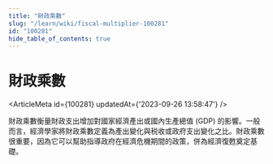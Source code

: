 ```yaml
---
title: "財政乘數"
slug: "/learn/wiki/fiscal-multiplier-100281"
id: "100281"
hide_table_of_contents: true
---
```



# 財政乘數

<ArticleMeta id={100281} updatedAt={'2023-09-26 13:58:47'} />
<div className='border-solid border-b border-t-0 my-4 border-[var(--ifm-color-gray-300)]' />

財政乘數衡量財政支出增加對國家經濟產出或國內生產總值 (GDP) 的影響。一般而言，經濟學家將財政乘數定義為產出變化與税收或政府支出變化之比。財政乘數很重要，因為它可以幫助指導政府在經濟危機期間的政策，併為經濟復甦奠定基礎。
